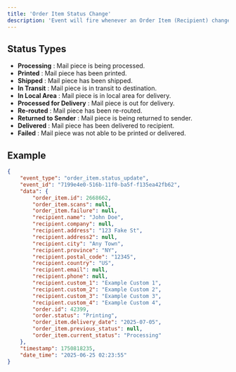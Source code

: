 ```yaml
---
title: 'Order Item Status Change'
description: 'Event will fire whenever an Order Item (Recipient) changes status. An order item represents the details of an individual mail piece sent to a recipient.'
---
```


## Status Types

- **Processing** : Mail piece is being processed.
- **Printed** : Mail piece has been printed.
- **Shipped** : Mail piece has been shipped.
- **In Transit** : Mail piece is in transit to destination.
- **In Local Area** : Mail piece is in local area for delivery.
- **Processed for Delivery** : Mail piece is out for delivery.
- **Re-routed** : Mail piece has been re-routed.
- **Returned to Sender** : Mail piece is being returned to sender.
- **Delivered** : Mail piece has been delivered to recipient.
- **Failed** : Mail piece was not able to be printed or delivered.


## Example

```json
{
    "event_type": "order_item.status_update",
    "event_id": "7199e4e0-516b-11f0-ba5f-f135ea42fb62",
    "data": {
        "order_item.id": 2668662,
        "order_item.scans": null,
        "order_item.failure": null,
        "recipient.name": "John Doe",
        "recipient.company": null,
        "recipient.address": "123 Fake St",
        "recipient.address2": null,
        "recipient.city": "Any Town",
        "recipient.province": "NY",
        "recipient.postal_code": "12345",
        "recipient.country": "US",
        "recipient.email": null,
        "recipient.phone": null,
        "recipient.custom_1": "Example Custom 1",
        "recipient.custom_2": "Example Custom 2",
        "recipient.custom_3": "Example Custom 3",
        "recipient.custom_4": "Example Custom 4",
        "order.id": 42399,
        "order.status": "Printing",
        "order_item.delivery_date": "2025-07-05",
        "order_item.previous_status": null,
        "order_item.current_status": "Processing"
    },
    "timestamp": 1750818235,
    "date_time": "2025-06-25 02:23:55"
}
```